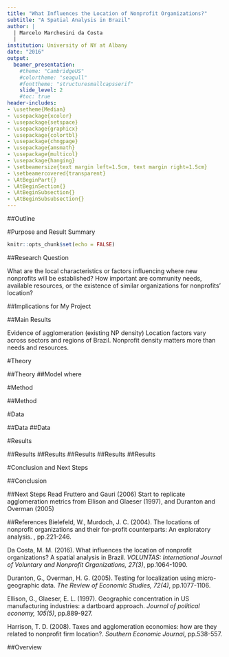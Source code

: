 ```yaml
---
title: "What Influences the Location of Nonprofit Organizations?"
subtitle: "A Spatial Analysis in Brazil"
author: |
  | Marcelo Marchesini da Costa
  | 
institution: University of NY at Albany
date: "2016"
output: 
  beamer_presentation:
    #theme: "CambridgeUS"
    #colortheme: "seagull"
    #fonttheme: "structuresmallcapsserif"
    slide_level: 2
    #toc: true
header-includes:
- \usetheme{Median}
- \usepackage{xcolor}
- \usepackage{setspace}
- \usepackage{graphicx}
- \usepackage{colortbl}
- \usepackage{chngpage} 
- \usepackage{amsmath}
- \usepackage{multicol}
- \usepackage{hanging}
- \setbeamersize{text margin left=1.5cm, text margin right=1.5cm}
- \setbeamercovered{transparent}
- \AtBeginPart{}
- \AtBeginSection{}
- \AtBeginSubsection{}
- \AtBeginSubsubsection{}
---
```

##Outline
  \tableofcontents
  
#Purpose and Result Summary
```r
knitr::opts_chunk$set(echo = FALSE)
```

##Research Question

What are the local characteristics or factors influencing where new nonprofits will be established?
\newline
\newline
\newline
How important are community needs, available resources, or the existence of similar organizations for nonprofits' location?

##Implications for My Project
\begin{itemize} \itemsep1em

\item Geographic factors/spatial analysis (scale)
\pause

\item Division of "fields of activity"
\pause

\item Importance of existing nonprofit density
\pause

\item Interaction with government policy
\end{itemize}

##Main Results

Evidence of agglomeration (existing NP density)
\pause
\newline
\newline
Location factors vary across sectors and regions of Brazil.
\pause
\newline
\newline
Nonprofit density matters more than needs and resources.

#Theory

##Theory
\begin{columns}
\begin{column}{0.50\textwidth}
\begin{overlayarea}{\linewidth}{1cm}
  \centering
  \small {NEEDS}\par
\end{overlayarea}
\begin{overlayarea}{\linewidth}{1cm}
  \centering
  poverty\par
  unemployment\par
  inequality\par
  high violence\par
\end{overlayarea}
\end{column}

\begin{column}{0.50\textwidth}
\begin{overlayarea}{\linewidth}{1cm}
  \centering
  \small {RESOURCES}\par
\end{overlayarea}
\begin{overlayarea}{\linewidth}{1cm}
  \centering
  donors\par
  political connections\par
  social capital\par
  government investment\par
\end{overlayarea}
\end{column}
\end{columns}

##Model
\begin{small}
\begin{align*}
\text{NPO density}& =\alpha+\overbrace{\beta_1 I_{i}+\beta_2 P_{i} + \beta_3 U_{i} + \beta_4 H_i}^\text{Needs} \\[10pt]
                  & + \underbrace{\beta_5K_i +\beta_6R_i+\beta_7G_i+\beta_8C_i}_\text{Resources}+\underbrace{\beta_9N_i}_\text{Existing NP density}+\varepsilon_{i},
\end{align*}
\end{small}
where
\begin{multicols}{2}
$i$: a municipality 

$I_i$: inequality

$P_i$: poverty

$U_i$: unemployment

$H_i$: homicides

$R_i$: rural population 

$G_i$: government investment

$C_i$: state capital

$N_i$: existing NP density

\end{multicols}

#Method 

##Method
\begin{itemize}
  \item<1->{OLS}
  \newline
  \newline
  \item<2>{Geographic Weighted Regression}
\end{itemize}

#Data

##Data
\begin{columns}
\begin{column}{0.50\textwidth}
\begin{overlayarea}{\linewidth}{1cm}
  \centering
  \small {NONPROFIT DATA}
\end{overlayarea}
\begin{overlayarea}{\linewidth}{4cm}
  \centering\vfill
  \includegraphics[height=2.5cm,width=2cm]{IBGE.jpeg}
\end{overlayarea}
\begin{overlayarea}{\linewidth}{1cm}
  \centering
  2001-2010\par
\end{overlayarea}
\end{column}

\begin{column}{0.50\textwidth}
\begin{overlayarea}{\linewidth}{1cm}
  \centering
  \small {DEMOGRAPHIC DATA}
\end{overlayarea}
\begin{overlayarea}{\linewidth}{4cm}
  \centering\vfill
  \includegraphics[height=3cm,width=2cm]{UNDP.jpg}
\end{overlayarea}
\begin{overlayarea}{\linewidth}{1cm}
  \centering
  2000\par
\end{overlayarea}
\end{column}

\end{columns}

##Data
\begin{itemize}
  \item{5562 municipalities}
  \newline
  \item{Homicide rate from the Ministry of Health}
  \newline
  \item{Government investment data from the IPEA}
\end{itemize}

#Results

##Results
\begin{adjustwidth}{-3em}{-3em}
\begin{small}
\begin{table}
\begin{tabular}{lccccc}
Variable                  & NPOs            & Religious       & Advocacy      & Prof.             & Cultural      \\
                          & Overall         & NPOs            & NPOs          & Assoc.            & NPOs          \\\hline\hline
\hspace{-4mm}Needs        &                 &                 &               &                   &               \\
Inequality                & \cellcolor{r}   &                 & \cellcolor{r} &                   &               \\
Poverty                   &                 & \cellcolor{r}   & \cellcolor{g} & \cellcolor{g}     & \cellcolor{r} \\
Unemp                     & \cellcolor{r}   &                 &               & \cellcolor{r}     &               \\  
Homicides                 &                 & \cellcolor{g}   &               &                   &               \\
\hspace{-4mm}Resources    &                 &                 &               &                   &               \\
Rural pop.                & \cellcolor{g}   & \cellcolor{r}   & \cellcolor{g} & \cellcolor{g}     & \cellcolor{g}\\
\hspace{-4mm}NPO density  &                 &                 &               &                   &               \\
NP density                & \cellcolor{g}   &                 & \cellcolor{g} & \cellcolor{g}     & \cellcolor{g}\\
\end{tabular}
\caption{OLS regression results for NPOs created between 2001 and 2010.}
\end{table}
\end{small}
\end{adjustwidth}

##Results
\begin{adjustwidth}{-3em}{-3em}
\begin{small}
\begin{table}
\begin{tabular}{lc!{\vrule}cccc}
\multicolumn{1}{l}{Variable} & \multicolumn{1}{c}{OLS} & \multicolumn{4}{c}{GWR}    \\
                          &                     & Religious          & Advocacy         & Professional        & Cultural            \\\hline\hline
\hspace{-4mm}Needs        &                     &                    &                  &                     &                     \\
Inequality                & \cellcolor{r}       & \cellcolor{g}      & \cellcolor{r}    & \cellcolor{r}       & \cellcolor{g}       \\
Poverty                   &                     & \cellcolor{r}      & \cellcolor{r}    & \cellcolor{g}       & \cellcolor{r}       \\
Unemp                     & \cellcolor{r}       & \cellcolor{g}      & \cellcolor{g}    & \cellcolor{r}       &                     \\  
Homicides                 &                     & \cellcolor{g}      &                  &                     &                     \\
\hspace{-4mm}Resources    &                     &                    &                  &                     &                     \\
Rural pop.                & \cellcolor{g}       & \cellcolor{r}      & \cellcolor{g}    & \cellcolor{g}       & \cellcolor{g}       \\
Capital                   &                     & \cellcolor{r}      & \cellcolor{g}    & \cellcolor{g}       & \cellcolor{r}       \\
\hspace{-4mm}NPO density  &                     &                    &                  &                     &                     \\
NP density                & \cellcolor{g}       &                    & \cellcolor{g}    & \cellcolor{g}       & \cellcolor{g}       \\
\end{tabular}
\caption{OLS regression vs. GWR results.}
\end{table}
\end{small}
\end{adjustwidth}

##Results
\begin{center}
\includegraphics[width=8.5cm]{LISA.png}
\end{center}

##Results
\begin{center}
\includegraphics[width=7.5cm]{Poverty.png}
\end{center}

##Results
\begin{center}
\includegraphics[width=7.5cm]{NPOdensity.png}
\end{center}

#Conclusion and Next Steps

##Conclusion
\begin{adjustwidth}{-3em}{-3em}
\begin{table}
\begin{small}
\begin{tabular}{lccccc}
                      & Similar                 & Similar             & Different           & Existing          & N and R model   \\
                      & FPs                     & NPs                 & NPs                 & vs. New           & confirmed?      \\\hline\hline
B and M               & \cellcolor{g}           &\cellcolor{r}        &                     & NO                & YES             \\
                      &                         &                     &                     &                   &                 \\
Harrison              &                         &\cellcolor{g}        & \cellcolor{r}       & YES               &                 \\
                      &                         &                     &                     &                   &                 \\
Marchesini            &                         &\cellcolor{g}        & \cellcolor{g}       & YES               & NO              \\

\end{tabular}
\caption{Comparison with Previous Results.}
\end{small}
\end{table}
\end{adjustwidth}


##Next Steps
Read Fruttero and Gauri (2006)
\newline
\newline
\newline
Start to replicate agglomeration metrics from Ellison and Glaeser (1997), and Duranton and Overman (2005) 


##References
\footnotesize
\hangparas{3em}{1}
Bielefeld, W., Murdoch, J. C. (2004). The locations of nonprofit organizations and their for-profit counterparts: An exploratory analysis. \textit{Nonprofit and Voluntary Sector Quarterly, 33(2)}, pp.221-246.

Da Costa, M. M. (2016). What influences the location of nonprofit organizations? A spatial analysis in Brazil. _VOLUNTAS: International Journal of Voluntary and Nonprofit Organizations, 27(3)_, pp.1064-1090.

Duranton, G., Overman, H. G. (2005). Testing for localization using micro-geographic data. _The Review of Economic Studies, 72(4)_, pp.1077-1106.

Ellison, G., Glaeser, E. L. (1997). Geographic concentration in US manufacturing industries: a dartboard approach. _Journal of political economy, 105(5)_, pp.889-927.

Harrison, T. D. (2008). Taxes and agglomeration economies: how are they related to nonprofit firm location?. _Southern Economic Journal_, pp.538-557.



##Overview
  \tableofcontents

